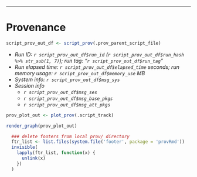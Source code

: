 -----

# Provenance

``` r

script_prov_out_df <- script_prov(.prov_parent_script_file) 
```

- _Run ID: `r script_prov_out_df$run_id` (`r script_prov_out_df$run_hash %>% str_sub(1, 7)`); run tag: "`r script_prov_out_df$run_tag`"_
- _Run elapsed time: `r script_prov_out_df$elapsed_time` seconds; run memory usage: `r script_prov_out_df$memory_use` MB_
- _System info: `r script_prov_out_df$msg_sys`_
- _Session info_
    - _`r script_prov_out_df$msg_ses`_
    - _`r script_prov_out_df$msg_base_pkgs`_
    - _`r script_prov_out_df$msg_att_pkgs`_

``` r

prov_plot_out <- plot_prov(.script_track)

render_graph(prov_plot_out)

```

``` r
  ### delete footers from local prov/ directory
  ftr_list <- list.files(system.file('footer', package = 'provRmd'))
  invisible(
    lapply(ftr_list, function(x) {
      unlink(x)
    })
  )
```

